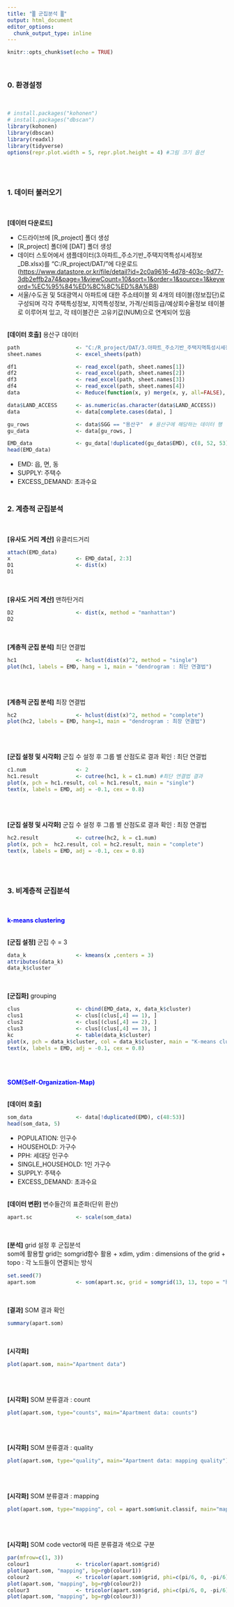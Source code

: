 ```yaml
---
title: "▒ 군집분석 ▒"
output: html_document
editor_options: 
  chunk_output_type: inline
---
```


```r
knitr::opts_chunk$set(echo = TRUE)
```
<br /> 

### **0. 환경설정**
<br />

```r
# install.packages("kohonen")
# install.packages("dbscan")
library(kohonen)
library(dbscan)
library(readxl)
library(tidyverse)
options(repr.plot.width = 5, repr.plot.height = 4) #그림 크기 옵션
```
<br /> 
<br /> 

### **1. 데이터 불러오기**
<br />

**[데이터 다운로드]** <br />

* C드라이브에 [R_project] 폴더 생성<br />
* [R_project] 폴더에 [DAT] 폴더 생성<br />
* 데이터 스토어에서 샘플데이터(3.아파트_주소기반_주택지역특성시세정보_DB.xlsx)를 "C:/R_project/DAT/"에 다운로드  (<https://www.datastore.or.kr/file/detail?id=2c0a9616-4d78-403c-9d77-3db2effb2a74&page=1&viewCount=10&sort=1&order=1&source=1&keyword=%EC%95%84%ED%8C%8C%ED%8A%B8>)<br />
* 서울/수도권 및 5대광역시 아파트에 대한 주소테이블 외 4개의 테이블(정보집단)로 구성되며 각각 주택특성정보, 지역특성정보, 가격/신뢰등급/예상회수율정보 테이블로 이루어져 있고, 각 테이블간은 고유키값(NUM)으로 연계되어 있음 
<br />
<br />

**[데이터 호출]** 용산구 데이터
```r
path                  <- "C:/R_project/DAT/3.아파트_주소기반_주택지역특성시세정보_DB.xlsx"
sheet.names           <- excel_sheets(path)

df1                   <- read_excel(path, sheet.names[1])
df2                   <- read_excel(path, sheet.names[2])
df3                   <- read_excel(path, sheet.names[3])
df4                   <- read_excel(path, sheet.names[4])
data                  <- Reduce(function(x, y) merge(x, y, all=FALSE), list(df1, df2, df3, df4))

data$LAND_ACCESS      <- as.numeric(as.character(data$LAND_ACCESS))
data                  <- data[complete.cases(data), ]

gu_rows               <- data$SGG == "용산구"  # 용산구에 해당하는 데이터 행 
gu_data               <- data[gu_rows, ]

EMD_data              <- gu_data[!duplicated(gu_data$EMD), c(8, 52, 53)] 
head(EMD_data)
```
* EMD: 읍, 면, 동
* SUPPLY: 주택수
* EXCESS_DEMAND: 초과수요
<br /> 
<br /> 

### **2. 계층적 군집분석**
<br />

**[유사도 거리 계산]** 유클리드거리
```r
attach(EMD_data)
x                     <- EMD_data[, 2:3]
D1                    <- dist(x)
D1 
```
<br /> 

**[유사도 거리 계산]** 맨하탄거리
```r
D2                    <- dist(x, method = "manhattan") 
D2
```
<br /> 

**[계층적 군집 분석]** 최단 연결법
```r
hc1                   <- hclust(dist(x)^2, method = "single")
plot(hc1, labels = EMD, hang = 1, main = "dendrogram : 최단 연결법")
```
<br /> 
<br /> 

**[계층적 군집 분석]** 최장 연결법
```r
hc2                   <- hclust(dist(x)^2, method = "complete")   
plot(hc2, labels = EMD, hang=1, main = "dendrogram : 최장 연결법")
```
<br /> 
<br /> 

**[군집 설정 및 시각화]** 군집 수 설정 후 그룹 별 산점도로 결과 확인 : 최단 연결법 
```r
c1.num                <- 2  
hc1.result            <- cutree(hc1, k = c1.num) #최단 연결법 결과
plot(x, pch = hc1.result, col = hc1.result, main = "single")
text(x, labels = EMD, adj = -0.1, cex = 0.8)
```
<br /> 
<br /> 

**[군집 설정 및 시각화]** 군집 수 설정 후 그룹 별 산점도로 결과 확인 : 최장 연결법 
```r
hc2.result            <- cutree(hc2, k = c1.num) 
plot(x, pch =  hc2.result, col = hc2.result, main = "complete")
text(x, labels = EMD, adj = -0.1, cex = 0.8)
```
<br /> 
<br /> 

### **3. 비계층적 군집분석**
<br />

<span style="color:blue"> **k-means clustering** </span>
<br />
<br />

**[군집 설정]** 군집 수 = 3
```r
data_k                <- kmeans(x ,centers = 3) 
attributes(data_k)
data_k$cluster
```
<br /> 

**[군집화]** grouping
```r
clus                  <- cbind(EMD_data, x, data_k$cluster)
clus1                 <- clus[(clus[,4] == 1), ]
clus2                 <- clus[(clus[,4] == 2), ]
clus3                 <- clus[(clus[,4] == 3), ]
kc                    <- table(data_k$cluster)
plot(x, pch = data_k$cluster, col = data_k$cluster, main = "K-means clustering")
text(x, labels = EMD, adj = -0.1, cex = 0.8)
```
<br /> 
<br /> 


<span style="color:blue"> **SOM(Self-Organization-Map)** </span>
<br />
<br />

**[데이터 호출]**  
```r

som_data              <- data[!duplicated(EMD), c(48:53)]
head(som_data, 5)
```
* POPULATION: 인구수
* HOUSEHOLD: 가구수
* PPH: 세대당 인구수
* SINGLE_HOUSEHOLD: 1인 가구수
* SUPPLY: 주택수
* EXCESS_DEMAND: 초과수요
<br /> 
<br />

**[데이터 변환]** 변수들간의 표준화(단위 환산)
```r
apart.sc              <- scale(som_data)
```
<br /> 

**[분석]** grid 설정 후 군집분석 <br /> 
som에 활용할 grid는 somgrid함수 활용
  + xdim, ydim : dimensions of the grid
  + topo       : 각 노드들이 연결되는 방식
```r
set.seed(7)
apart.som             <- som(apart.sc, grid = somgrid(13, 13, topo = "hexagonal"))
```
<br /> 

**[결과]** SOM 결과 확인 
```r
summary(apart.som)
```
<br /> 

**[시각화]**
```r
plot(apart.som, main="Apartment data")
```
<br /> 
<br /> 

**[시각화]** SOM 분류결과 : count
```r
plot(apart.som, type="counts", main="Apartment data: counts")
```
<br /> 
<br /> 

**[시각화]** SOM 분류결과 : quality
```r
plot(apart.som, type="quality", main="Apartment data: mapping quality")
```
<br /> 
<br /> 

**[시각화]** SOM 분류결과 : mapping
```r
plot(apart.som, type="mapping", col = apart.som$unit.classif, main="mapping plot")
```
<br /> 
<br /> 

**[시각화]** SOM code vector에 따른 분류결과 색으로 구분 
```r
par(mfrow=c(1, 3))
colour1               <- tricolor(apart.som$grid)
plot(apart.som, "mapping", bg=rgb(colour1))
colour2               <- tricolor(apart.som$grid, phi=c(pi/6, 0, -pi/6))
plot(apart.som, "mapping", bg=rgb(colour2))
colour3               <- tricolor(apart.som$grid, phi=c(pi/6, 0, -pi/6), offset= .5)
plot(apart.som, "mapping", bg=rgb(colour3))
```

























